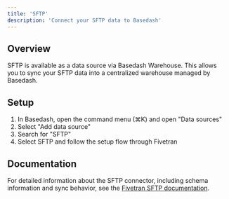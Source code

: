 ```yaml
---
title: 'SFTP'
description: 'Connect your SFTP data to Basedash'
---
```


## Overview

SFTP is available as a data source via Basedash Warehouse. This allows you to sync your SFTP data into a centralized warehouse managed by Basedash.

## Setup

1. In Basedash, open the command menu (⌘K) and open "Data sources"
2. Select "Add data source"
3. Search for "SFTP"
4. Select SFTP and follow the setup flow through Fivetran

## Documentation

For detailed information about the SFTP connector, including schema information and sync behavior, see the [Fivetran SFTP documentation](https://fivetran.com/docs/connectors/files/sftp).
